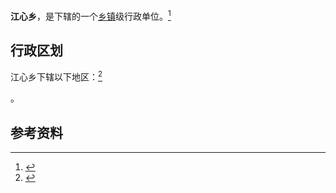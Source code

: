 {{中国乡级行政区|34/05/21/202/000}}

'''江心乡'''，是{{PRC admin/fullname|34/05/21/202/000|3}}下辖的一个[[乡镇|乡镇]]级行政单位。<ref>{{PRC admin/ref sgc|{{PRC admin/parent|34/05/21/202/000}}}}</ref>

== 行政区划 ==

江心乡下辖以下地区：<ref>{{PRC admin/ref sgc|34/05/21/202/000}}</ref>

{{PRC admin/children|34/05/21/202/000}}。

== 参考资料 ==

{{reflist}}

{{行政区划小作品}}
{{PRC admin/navcat|34/05/21/202/000}}